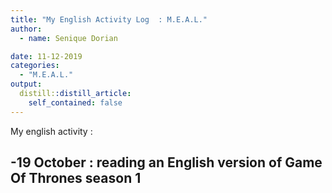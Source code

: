 ```yaml
---
title: "My English Activity Log  : M.E.A.L."
author:
  - name: Senique Dorian

date: 11-12-2019
categories:
  - "M.E.A.L."
output:
  distill::distill_article:
    self_contained: false
---
```



My english activity :

-19 October : reading an English version of Game Of Thrones season 1
-

